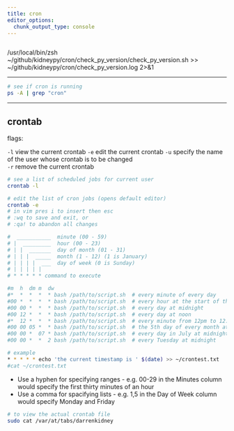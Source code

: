 ```yaml
---
title: cron
editor_options: 
  chunk_output_type: console
---
```


```r
```

/usr/local/bin/zsh ~/github/kidneypy/cron/check_py_version/check_py_version.sh >> ~/github/kidneypy/cron/check_py_version.log 2>&1



*********************************************************************

```sh
# see if cron is running
ps -A | grep "cron"
```

*********************************************************************

## crontab

flags:

`-l` view the current crontab
`-e` edit the current crontab
`-u` specify the name of the user whose crontab is to be changed  
`-r` remove the current crontab  

```sh
# see a list of scheduled jobs for current user
crontab -l

# edit the list of cron jobs (opens default editor)
crontab -e 
# in vim pres i to insert then esc 
# :wq to save and exit, or
# :qa! to abandon all changes

#  ___________  minute (00 - 59)
# |  _________  hour (00 - 23)
# | |  _______  day of month (01 - 31)
# | | |  _____  month (1 - 12) (1 is January)
# | | | |  ___  day of week (0 is Sunday)
# | | | | | 
# * * * * * command to execute

#m  h  dm m  dw
#*  *  *  *  * bash /path/to/script.sh  # every minute of every day
#00 *  *  *  * bash /path/to/script.sh  # every hour at the start of the hour
#00 00 *  *  * bash /path/to/script.sh  # every day at midnight
#00 12 *  *  * bash /path/to/script.sh  # every day at noon
#*  12 *  *  * bash /path/to/script.sh  # every minute from 12pm to 12:59pm
#00 00 05 *  * bash /path/to/script.sh  # the 5th day of every month at midnight
#00 00 *  07 * bash /path/to/script.sh  # every day in July at midnight
#00 00 *  *  2 bash /path/to/script.sh  # every Tuesday at midnight

# example
* * * * * echo 'the current timestamp is ' $(date) >> ~/crontest.txt
#cat ~/crontest.txt
```

* Use a hyphen for specifying ranges - e.g. 00-29 in the Minutes column would specify the first thirty minutes of an hour
* Use a comma for spacifying lists - e.g. 1,5 in the Day of Week column would specify Monday and Friday 

```sh
# to view the actual crontab file
sudo cat /var/at/tabs/darrenkidney
```
